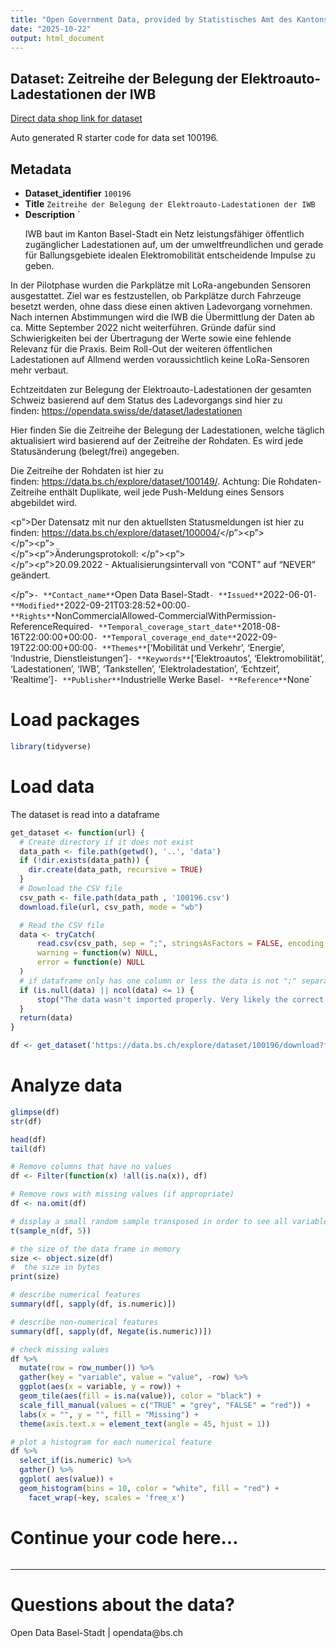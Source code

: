 ```yaml
---
title: "Open Government Data, provided by Statistisches Amt des Kantons Basel-Stadt - DCC Data Competence Center"
date: "2025-10-22"
output: html_document
---
```


## Dataset: Zeitreihe der Belegung der Elektroauto-Ladestationen der IWB

[Direct data shop link for dataset](https://data.bs.ch/explore/dataset/100196)

Auto generated R starter code for data set 100196.

## Metadata

- **Dataset_identifier** `100196`
- **Title** `Zeitreihe der Belegung der Elektroauto-Ladestationen der IWB`
- **Description** `<p>IWB baut im Kanton Basel-Stadt ein Netz leistungsfähiger öffentlich zugänglicher Ladestationen auf, um der umweltfreundlichen und gerade für Ballungsgebiete idealen Elektromobilität entscheidende Impulse zu geben. </p>

<p>In der Pilotphase wurden die Parkplätze mit LoRa-angebunden Sensoren ausgestattet. Ziel war es festzustellen, ob Parkplätze durch Fahrzeuge besetzt werden, ohne dass diese einen aktiven Ladevorgang vornehmen. Nach internen Abstimmungen wird die IWB die Übermittlung der Daten ab ca. Mitte September 2022 nicht weiterführen. Gründe dafür sind Schwierigkeiten bei der Übertragung der Werte sowie eine fehlende Relevanz für die Praxis. Beim Roll-Out der weiteren öffentlichen Ladestationen auf Allmend werden voraussichtlich keine LoRa-Sensoren mehr verbaut.</p>

<p>Echtzeitdaten zur Belegung der Elektroauto-Ladestationen der gesamten Schweiz basierend auf dem Status des Ladevorgangs sind hier zu finden: <a href="https://opendata.swiss/de/dataset/ladestationen" target="_blank">https://opendata.swiss/de/dataset/ladestationen</a></p>

<p>Hier finden Sie die Zeitreihe der Belegung der Ladestationen, welche täglich aktualisiert wird basierend auf der Zeitreihe der Rohdaten. Es wird jede Statusänderung (belegt/frei) angegeben. </p>


<p>Die Zeitreihe der Rohdaten ist hier zu finden: <a href="https://data.bs.ch/explore/dataset/100149/" target="_blank">https://data.bs.ch/explore/dataset/100149/</a>. Achtung: Die Rohdaten-Zeitreihe enthält Duplikate, weil jede Push-Meldung eines Sensors abgebildet wird. <a href="https://data.bs.ch/explore/dataset/100196/" target="_blank"></a></p><p></p><p">Der Datensatz mit nur den aktuellsten Statusmeldungen ist hier zu finden: <a href="https://data.bs.ch/explore/dataset/100004/" target="_blank">https://data.bs.ch/explore/dataset/100004/</a><a href="https://data.bs.ch/explore/dataset/100004//" target="_blank"></a></p"><p"><br></p"><p"><br></p"><p">Änderungsprotokoll: </p"><p"><br></p"><p">20.09.2022 - Aktualisierungsintervall von "CONT" auf "NEVER" geändert.<br><p></p></p">`
- **Contact_name** `Open Data Basel-Stadt`
- **Issued** `2022-06-01`
- **Modified** `2022-09-21T03:28:52+00:00`
- **Rights** `NonCommercialAllowed-CommercialWithPermission-ReferenceRequired`
- **Temporal_coverage_start_date** `2018-08-16T22:00:00+00:00`
- **Temporal_coverage_end_date** `2022-09-19T22:00:00+00:00`
- **Themes** `['Mobilität und Verkehr', 'Energie', 'Industrie, Dienstleistungen']`
- **Keywords** `['Elektroautos', 'Elektromobilität', 'Ladestationen', 'IWB', 'Tankstellen', 'Elektroladestation', 'Echtzeit', 'Realtime']`
- **Publisher** `Industrielle Werke Basel`
- **Reference** `None`


# Load packages

```r

library(tidyverse)
```

# Load data

The dataset is read into a dataframe

```r
get_dataset <- function(url) {
  # Create directory if it does not exist
  data_path <- file.path(getwd(), '..', 'data')
  if (!dir.exists(data_path)) {
    dir.create(data_path, recursive = TRUE)
  }
  # Download the CSV file
  csv_path <- file.path(data_path , '100196.csv')
  download.file(url, csv_path, mode = "wb")

  # Read the CSV file
  data <- tryCatch(
      read.csv(csv_path, sep = ";", stringsAsFactors = FALSE, encoding = "UTF-8"),
      warning = function(w) NULL,
      error = function(e) NULL
  )
  # if dataframe only has one column or less the data is not ";" separated
  if (is.null(data) || ncol(data) <= 1) {
      stop("The data wasn't imported properly. Very likely the correct separator couldn't be found.\nPlease check the dataset manually and adjust the code.")
  }
  return(data)
}
```

```r

df <- get_dataset('https://data.bs.ch/explore/dataset/100196/download?format=csv&timezone=Europe%2FZurich')

```

# Analyze data

```r

glimpse(df)
str(df)

head(df)
tail(df)

```

```r
# Remove columns that have no values
df <- Filter(function(x) !all(is.na(x)), df)

# Remove rows with missing values (if appropriate)
df <- na.omit(df)
```

```r
# display a small random sample transposed in order to see all variables
t(sample_n(df, 5))
```

```r
# the size of the data frame in memory
size <- object.size(df)
#  the size in bytes
print(size)
```

```r
# describe numerical features
summary(df[, sapply(df, is.numeric)])
```

```r
# describe non-numerical features
summary(df[, sapply(df, Negate(is.numeric))])
```

```r
# check missing values
df %>%
  mutate(row = row_number()) %>%
  gather(key = "variable", value = "value", -row) %>%
  ggplot(aes(x = variable, y = row)) +
  geom_tile(aes(fill = is.na(value)), color = "black") +
  scale_fill_manual(values = c("TRUE" = "grey", "FALSE" = "red")) +
  labs(x = "", y = "", fill = "Missing") +
  theme(axis.text.x = element_text(angle = 45, hjust = 1))
```

```r
# plot a histogram for each numerical feature
df %>%
  select_if(is.numeric) %>%
  gather() %>%
  ggplot( aes(value)) +
  geom_histogram(bins = 10, color = "white", fill = "red") +
    facet_wrap(~key, scales = 'free_x')
```

# Continue your code here...

```r

```
------------------------------------------------------------------------

# Questions about the data?

Open Data Basel-Stadt | opendata@bs.ch
